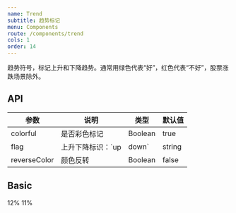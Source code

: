 ```yaml
---
name: Trend
subtitle: 趋势标记
menu: Components
route: /components/trend
cols: 1
order: 14
---
```


趋势符号，标记上升和下降趋势。通常用绿色代表“好”，红色代表“不好”，股票涨跌场景除外。

## API

| 参数         | 说明                    | 类型    | 默认值 |
| ------------ | ----------------------- | ------- | ------ |
| colorful     | 是否彩色标记            | Boolean | true   |
| flag         | 上升下降标识：`up|down` | string  | -      |
| reverseColor | 颜色反转                | Boolean | false  |

## Basic

<div>
	<Trend flag="up">12%</Trend>
	<Trend flag="down" style={{ marginLeft: 8 }}>
	11%
	</Trend>
</div>
